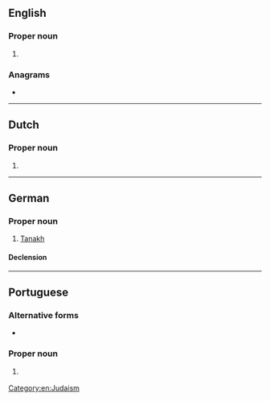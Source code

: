 ==English==

===Proper noun===
{{en-proper noun}}

# {{alternative form of|en|Tanakh}}

===Anagrams===
* {{anagrams|en|a=aachnt|acanth|acanth-}}

[[Category:en:Judaism]]

----

==Dutch==

===Proper noun===
{{nl-proper noun|m}}

# {{alternative form of|nl|Tenach}}

----

==German==

===Proper noun===
{{de-proper noun|m|Tanach}}

# [[Tanakh]]

====Declension====
{{de-decl-noun-m||n=sg}}

----

==Portuguese==

===Alternative forms===
* {{l|pt|Tanakh}}

===Proper noun===
{{pt-proper noun|m|g2=f}}

# {{lb|pt|Judaism}} {{l|en|Tanakh}} {{gloss|body of Jewish scripture}}